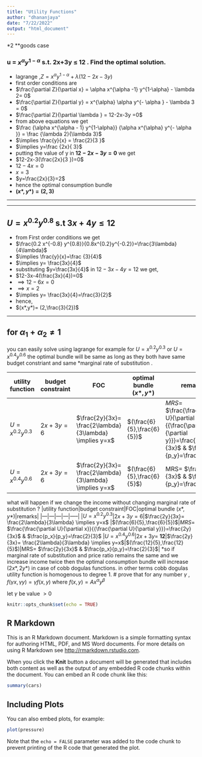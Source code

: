 ```yaml
---
title: "Utility Functions"
author: "dhananjaya"
date: "7/22/2022"
output: "html_document"
---
```


*2 **goods case

###  u = $x^\alpha y^{1-\alpha}$ s.t. 2x+3y $\leq$ 12 . Find the optimal solution.

- lagrange ,$Z=  x^\alpha y^{1-\alpha} + \lambda  (12-2x-3y)$
- first order conditions are 
- $\frac{\partial Z}{\partial x} = \alpha x^{\alpha -1} y^{1-\alpha} - \lambda 2= 0$
- $\frac{\partial Z}{\partial y} = x^{\alpha} \alpha y^{- \alpha } - \lambda 3 = 0$
- $\frac{\partial Z}{\partial \lambda } = 12-2x-3y =0$
- from above equations we get 
- $\frac {\alpha x^{\alpha - 1} y^{1-\alpha}} {\alpha x^{\alpha} y^{- \alpha }} = \frac {\lambda 2}{\lambda 3}$
- $\implies \frac{y}{x} = \frac{2}{3 }$
- $\implies y=\frac {2x}{ 3}$
- putting the value of y  in  **$12-2x-3y=0$** we get
-  $12-2x-3(\frac{2x}{3 })=0$
- $12-4x=0$
- $x=3$
- $y=\frac{2x}{3}=2$
- hence the optimal consumption bundle 
- **$(x*,y*)=(2,3)$**

---

--- 

## $U= x^{0.2}  y^{0.8}$  s.t  $3x+4y\leq 12$
- from First order conditions we get 
- $\frac{0.2 x^{-0.8} y^{0.8}}{0.8x^{0.2}y^{-0.2}}=\frac{3\lambda}{4\lambda}$
- $\implies \frac{y}{x}=\frac {3}{4}$
- $\implies y= \frac{3x}{4}$
- substituting $y=\frac{3x}{4}$ in  $12-3x-4y= 12$ we get, 
- $12-3x-4(\frac{3x}{4})=0$
- $\implies 12-6x=0$
- $\implies x=2$
- $\implies y= \frac{3x}{4}=\frac{3}{2}$
- hence,
- $(x*,y*)= (2,\frac{3}{2})$

--- 

## for $\alpha_1 +\alpha_2 \neq 1$
you can easily solve using lagrange 
for example 
for $U= x^{0.2} y^{0.3}$ or $U=x^{0.4} y^{0.6}$ the optimal bundle will be same as long as they both have same budget constriant and same *marginal rate of substitution . 


|utility function|budget constraint|FOC|optimal bundle $(x*,y*)$|remarks|
|---|---|---|---|-----|
|$U=x^{0.2}y^{0.3}$|$2x+3y=6$|$\frac{2y}{3x}= \frac{2\lambda}{3\lambda} \implies y=x$ |$(\frac{6}{5},\frac{6}{5})$|$MRS=$ $\frac{\frac{\partial U}{\partial x}}{{\frac{\partial U}{\partial y}}}=\frac{2y}{3x}$ & $\frac{p_x}{p_y}=\frac{2}{3}$
|$U=x^{0.4}y^{0.6}$|$2x+3y=6$|$\frac{2y}{3x}= \frac{2\lambda}{3\lambda} \implies y=x$|$(\frac{6}{5},\frac{6}{5}$)|MRS= $\frac{2y}{3x}$  &  $\frac{p_x}{p_y}=\frac{2}{3}$|

what will happen if we change the income without changing marginal rate of substitution ?
|utility function|budget constraint|FOC|optimal bundle $(x*,y*)$|remarks|
|---|---|---|---|-----|
|$U=x^{0.2}y^{0.3}$|$2x+3y=6$|$\frac{2y}{3x}= \frac{2\lambda}{3\lambda} \implies y=x$ |$(\frac{6}{5},\frac{6}{5})$|$MRS=$ $\frac{\frac{\partial U}{\partial x}}{{\frac{\partial U}{\partial y}}}=\frac{2y}{3x}$ & $\frac{p_x}{p_y}=\frac{2}{3}$
|$U=x^{0.4}y^{0.6}$|$2x+3y=$ **12**|$\frac{2y}{3x}= \frac{2\lambda}{3\lambda} \implies y=x$|$(\frac{12}{5},\frac{12}{5}$)|MRS= $\frac{2y}{3x}$  &  $\frac{p_x}{p_y}=\frac{2}{3}$|
*so if marginal rate of substitution and price ratio remains the same and we increase income twice then  the optimal consumption bundle will increase $(2x*,2y*)$ in case of cobb dogulas functions. 
in other terms cobb dogulas utility function is homogenous to degree 1.
# prove that for any number  $\gamma$ , $f( \gamma x,\gamma y)=  \gamma f(x,y)$ where $f(x,y)= Ax^\alpha y^\beta$

let $\gamma$ be value $> 0$

```r
knitr::opts_chunk$set(echo = TRUE)
```

## R Markdown

This is an R Markdown document. Markdown is a simple formatting syntax for authoring HTML, PDF, and MS Word documents. For more details on using R Markdown see <http://rmarkdown.rstudio.com>.

When you click the **Knit** button a document will be generated that includes both content as well as the output of any embedded R code chunks within the document. You can embed an R code chunk like this:

```r
summary(cars)
```

## Including Plots

You can also embed plots, for example:

```r
plot(pressure)
```

Note that the `echo = FALSE` parameter was added to the code chunk to prevent printing of the R code that generated the plot.
